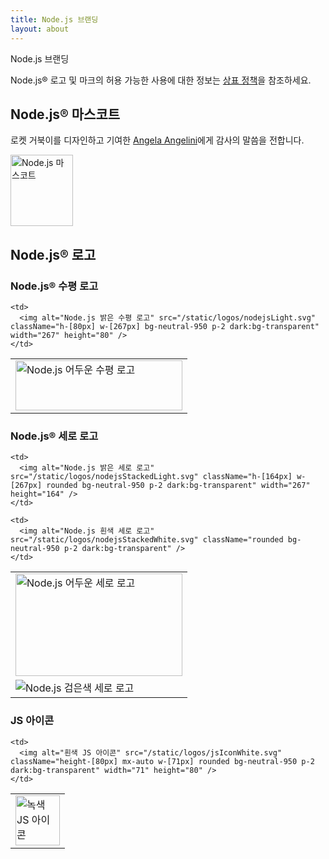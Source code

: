 ```yaml
---
title: Node.js 브랜딩
layout: about
---
```


Node.js 브랜딩

Node.js® 로고 및 마크의 허용 가능한 사용에 대한 정보는 [상표 정책](https://trademark-policy.openjsf.org/)을 참조하세요.

## Node.js® 마스코트

로켓 거북이를 디자인하고 기여한 [Angela Angelini](https://www.linkedin.com/in/angeliningl/)에게 감사의 말씀을 전합니다.

<img
  alt="Node.js 마스코트"
  src="/static/images/node-mascot.svg"
  className="w-[100px]"
  width="100"
  height="114"
/>

## Node.js® 로고

### Node.js® 수평 로고

<table>
<tbody>
  <tr>
    <td>
      <img alt="Node.js 어두운 수평 로고" src="/static/logos/nodejsDark.svg" className="h-[80px] w-[267px]" width="267" height="80" />
    </td>

    <td>
      <img alt="Node.js 밝은 수평 로고" src="/static/logos/nodejsLight.svg" className="h-[80px] w-[267px] bg-neutral-950 p-2 dark:bg-transparent" width="267" height="80" />
    </td>

  </tr>
</tbody>
</table>

### Node.js® 세로 로고

<table>
<tbody>
  <tr>
    <td>
      <img alt="Node.js 어두운 세로 로고" src="/static/logos/nodejsStackedDark.svg" className="h-[164px] w-[267px]" width="267" height="164" />
    </td>

    <td>
      <img alt="Node.js 밝은 세로 로고" src="/static/logos/nodejsStackedLight.svg" className="h-[164px] w-[267px] rounded bg-neutral-950 p-2 dark:bg-transparent" width="267" height="164" />
    </td>

  </tr>

  <tr>
    <td>
      <img alt="Node.js 검은색 세로 로고" src="/static/logos/nodejsStackedBlack.svg" />
    </td>

    <td>
      <img alt="Node.js 흰색 세로 로고" src="/static/logos/nodejsStackedWhite.svg" className="rounded bg-neutral-950 p-2 dark:bg-transparent" />
    </td>

  </tr>
</tbody>
</table>

### JS 아이콘

<table>
<tbody>
  <tr>
    <td>
      <img alt="녹색 JS 아이콘" src="/static/logos/jsIconGreen.svg" className="height-[80px] mx-auto w-[71px]" width="71" height="80" />
    </td>

    <td>
      <img alt="흰색 JS 아이콘" src="/static/logos/jsIconWhite.svg" className="height-[80px] mx-auto w-[71px] rounded bg-neutral-950 p-2 dark:bg-transparent" width="71" height="80" />
    </td>

  </tr>
</tbody>
</table>
